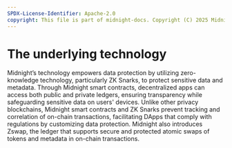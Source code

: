 ```yaml
---
SPDX-License-Identifier: Apache-2.0
copyright: This file is part of midnight-docs. Copyright (C) 2025 Midnight Foundation. Licensed under the Apache License, Version 2.0 (the "License"); You may not use this file except in compliance with the License. You may obtain a copy of the License at http://www.apache.org/licenses/LICENSE-2.0 Unless required by applicable law or agreed to in writing, software distributed under the License is distributed on an "AS IS" BASIS, WITHOUT WARRANTIES OR CONDITIONS OF ANY KIND, either express or implied. See the License for the specific language governing permissions and limitations under the License.
---
```


# The underlying technology

Midnight’s technology empowers data protection by utilizing zero-knowledge technology, particularly ZK Snarks, to protect sensitive data and metadata. Through Midnight smart contracts, decentralized apps can access both public and private ledgers, ensuring transparency while safeguarding sensitive data on users' devices. Unlike other privacy blockchains, Midnight smart contracts and ZK Snarks prevent tracking and correlation of on-chain transactions, facilitating DApps that comply with regulations by customizing data protection. Midnight also introduces Zswap, the ledger that supports secure and protected atomic swaps of tokens and metadata in on-chain transactions.
